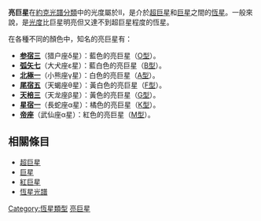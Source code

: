 {{split|亮巨星 (恒星演化)|亮巨星 (光等分类)}}
{{Star nav}}
'''亮巨星'''在[[恆星光譜#耶基斯光譜分類|約克光譜分類]]中的光度屬於Ⅱ，是介於[[超巨星|超巨星]]和[[巨星|巨星]]之間的[[恆星|恆星]]。一般來說，是[[光度|光度]]比巨星明亮但又達不到超巨星程度的恆星。

在各種不同的顏色中，知名的亮巨星有：
* '''[[参宿三|参宿三]]'''（猎户座δ星）：藍色的亮巨星（[[恆星光譜|O型]]）。
* '''[[弧矢七|弧矢七]]'''（大犬座ε星）：藍白色的亮巨星（[[恆星光譜|B型]]）。
* '''[[北極一|北極一]]'''（小熊座γ星）：白色的亮巨星（[[恆星光譜|A型]]）。
* '''[[尾宿五|尾宿五]]'''（天蝎座θ星）：黃白色的亮巨星（[[恆星光譜|F型]]）。
* '''[[天棓三|天棓三]]'''（天龙座β星）：黃色的亮巨星（[[恆星光譜|G型]]）。
* '''[[星宿一|星宿一]]'''（長蛇座α星）：橘色的亮巨星（[[恆星光譜|K型]]）。
* '''[[帝座|帝座]]'''（武仙座α星）：紅色的亮巨星（[[恆星光譜|M型]]）。

== 相關條目 ==
* [[超巨星|超巨星]]
* [[巨星|巨星]]
* [[紅巨星|紅巨星]]
* [[恆星光譜|恆星光譜]]

{{恆星}}

[[Category:恆星類型|Category:恆星類型]]
[[Category:亮巨星|]]